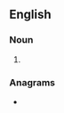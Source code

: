 ==English==

===Noun===
{{head|en|noun plural form}}

# {{plural of|libeler|lang=en}}

===Anagrams===
* {{anagrams|en|brellies}}